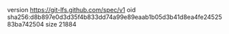 version https://git-lfs.github.com/spec/v1
oid sha256:d8b897e0d3d35f4b833dd74a99e89eaab1b05d3b41d8ea4fe2452583ba742504
size 21884
